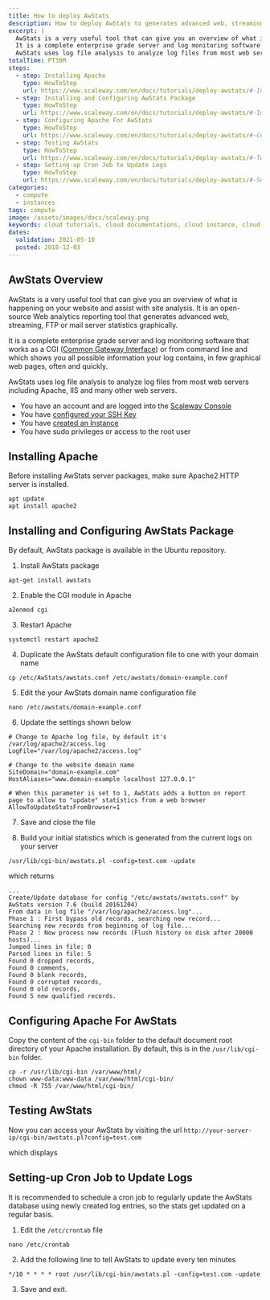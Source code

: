 ```yaml
---
title: How to deploy AwStats
description: How to deploy AwStats to generates advanced web, streaming, FTP or mail server statistics graphically.
excerpt: |
  AwStats is a very useful tool that can give you an overview of what is happening on your website and assist with site analysis. It is an open-source Web analytics reporting tool that generates advanced web, streaming, FTP or mail server statistics graphically.
  It is a complete enterprise grade server and log monitoring software that works as a CGI (Common Gateway Interface) or from command line and which shows you all possible information your log contains, in few graphical web pages, often and quickly.
  AwStats uses log file analysis to analyze log files from most web server including Apache, IIS and many other web server.
totalTime: PT30M
steps:
  - step: Installing Apache
    type: HowToStep
    url: https://www.scaleway.com/en/docs/tutorials/deploy-awstats/#-Installing-Apache
  - step: Installing and Configuring AwStats Package
    type: HowToStep
    url: https://www.scaleway.com/en/docs/tutorials/deploy-awstats/#-Installing-and-Configuring-AwStats-Package
  - step: Configuring Apache For AwStats
    type: HowToStep
    url: https://www.scaleway.com/en/docs/tutorials/deploy-awstats/#-Configuring-Apache-For-AwStats
  - step: Testing AwStats
    type: HowToStep
    url: https://www.scaleway.com/en/docs/tutorials/deploy-awstats/#-Testing-AwStats
  - step: Setting-up Cron Job to Update Logs
    type: HowToStep
    url: https://www.scaleway.com/en/docs/tutorials/deploy-awstats/#-Settingup-Cron-Job-to-Update-Logs
categories:
  - compute
  - instances
tags: compute
image: /assets/images/docs/scaleway.png
keywords: cloud tutorials, cloud documentations, cloud instance, cloud hosting, ubuntu server, debian server, linux server, AwStats, Apache, mail server statistics, ftp
dates:
  validation: 2021-05-10
  posted: 2018-12-03
---
```


## AwStats Overview

AwStats is a very useful tool that can give you an overview of what is happening on your website and assist with site analysis. It is an open-source Web analytics reporting tool that generates advanced web, streaming, FTP or mail server statistics graphically.

It is a complete enterprise grade server and log monitoring software that works as a CGI ([Common Gateway Interface](https://en.wikipedia.org/wiki/Common_Gateway_Interface)) or from command line and which shows you all possible information your log contains, in few graphical web pages, often and quickly.

AwStats uses log file analysis to analyze log files from most web servers including Apache, IIS and many other web servers.

<Message type="requirement">

- You have an account and are logged into the [Scaleway Console](https://console.scaleway.com)
- You have [configured your SSH Key](/console/my-project/how-to/create-ssh-key)
- You have [created an Instance](/compute/instances/how-to/create-an-instance/)
- You have sudo privileges or access to the root user

</Message>

## Installing Apache

Before installing AwStats server packages, make sure Apache2 HTTP server is installed.

  ```
  apt update
  apt install apache2
  ```

## Installing and Configuring AwStats Package

By default, AwStats package is available in the Ubuntu repository.

1. Install AwStats package

  ```
  apt-get install awstats
  ```

2. Enable the CGI module in Apache

  ```
  a2enmod cgi
  ```

3. Restart Apache

  ```
  systemctl restart apache2
  ```

4. Duplicate the AwStats default configuration file to one with your domain name

  ```
  cp /etc/AwStats/awstats.conf /etc/awstats/domain-example.conf
  ```

5. Edit the your AwStats domain name configuration file

  ```
  nano /etc/awstats/domain-example.conf
  ```

6. Update the settings shown below

  ```
  # Change to Apache log file, by default it's /var/log/apache2/access.log
  LogFile="/var/log/apache2/access.log"

  # Change to the website domain name
  SiteDomain="domain-example.com"
  HostAliases="www.domain-example localhost 127.0.0.1"

  # When this parameter is set to 1, AwStats adds a button on report page to allow to "update" statistics from a web browser
  AllowToUpdateStatsFromBrowser=1
  ```

7. Save and close the file

8. Build your initial statistics which is generated from the current logs on your server

  ```
  /usr/lib/cgi-bin/awstats.pl -config=test.com -update
  ```

  which returns

  ```
  ...
  Create/Update database for config "/etc/awstats/awstats.conf" by AwStats version 7.6 (build 20161204)
  From data in log file "/var/log/apache2/access.log"...
  Phase 1 : First bypass old records, searching new record...
  Searching new records from beginning of log file...
  Phase 2 : Now process new records (Flush history on disk after 20000 hosts)...
  Jumped lines in file: 0
  Parsed lines in file: 5
  Found 0 dropped records,
  Found 0 comments,
  Found 0 blank records,
  Found 0 corrupted records,
  Found 0 old records,
  Found 5 new qualified records.
  ```

## Configuring Apache For AwStats

Copy the content of the `cgi-bin` folder to the default document root directory of your Apache installation. By default, this is in the `/usr/lib/cgi-bin` folder.

```
cp -r /usr/lib/cgi-bin /var/www/html/
chown www-data:www-data /var/www/html/cgi-bin/
chmod -R 755 /var/www/html/cgi-bin/
```

## Testing AwStats

Now you can access your AwStats by visiting the url `http://your-server-ip/cgi-bin/awstats.pl?config=test.com`

which displays

<Lightbox src="scaleway-awstats_homepage.png" alt="" />

## Setting-up Cron Job to Update Logs

It is recommended to schedule a cron job to regularly update the AwStats database using newly created log entries, so the stats get updated on a regular basis.

1. Edit the `/etc/crontab` file

  ```
  nano /etc/crontab
  ```

2. Add the following line to tell AwStats to update every ten minutes

  ```
  */10 * * * * root /usr/lib/cgi-bin/awstats.pl -config=test.com -update
  ```

3. Save and exit.
